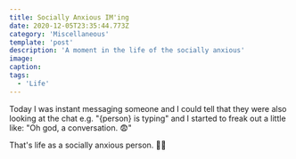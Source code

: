 ```yaml
---
title: Socially Anxious IM'ing
date: 2020-12-05T23:35:44.773Z
category: 'Miscellaneous'
template: 'post'
description: 'A moment in the life of the socially anxious'
image:
caption:
tags:
  - 'Life'
---
```


Today I was instant messaging someone and I could tell that they were also looking at the chat e.g. "{person} is typing" and I started to freak out a little like: "Oh god, a conversation. 😨"

That's life as a socially anxious person. 🤷‍♂️
